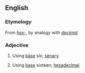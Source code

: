 ==English==

===Etymology===
From ''[[hex-]]'', by analogy with ''[[decimal]]''.

===Adjective===
{{en-adj|-}}

# {{label|en|rare|of a positional numeral system}} Using [[base]] six; [[senary]].
# {{label|en|nonstandard|rare|of a positional numeral system}} Using [[base]] sixteen; [[hexadecimal]].